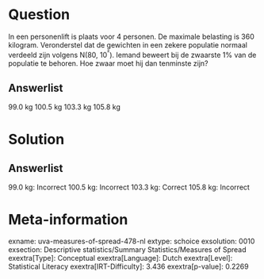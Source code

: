 Question
========

In een personenlift is plaats voor 4 personen. De maximale belasting is
360 kilogram. Veronderstel dat de gewichten in een zekere populatie
normaal verdeeld zijn volgens N(80, 10^²^). Iemand beweert bij de
zwaarste 1% van de populatie te behoren. Hoe zwaar moet hij dan
tenminste zijn?

Answerlist
----------

99.0 kg
100.5 kg
103.3 kg
105.8 kg

Solution
========

Answerlist
----------

99.0 kg: Incorrect
100.5 kg: Incorrect
103.3 kg: Correct
105.8 kg: Incorrect

Meta-information
================
exname: uva-measures-of-spread-478-nl
extype: schoice
exsolution: 0010
exsection: Descriptive statistics/Summary Statistics/Measures of Spread
exextra[Type]: Conceptual
exextra[Language]: Dutch
exextra[Level]: Statistical Literacy
exextra[IRT-Difficulty]: 3.436
exextra[p-value]: 0.2269
